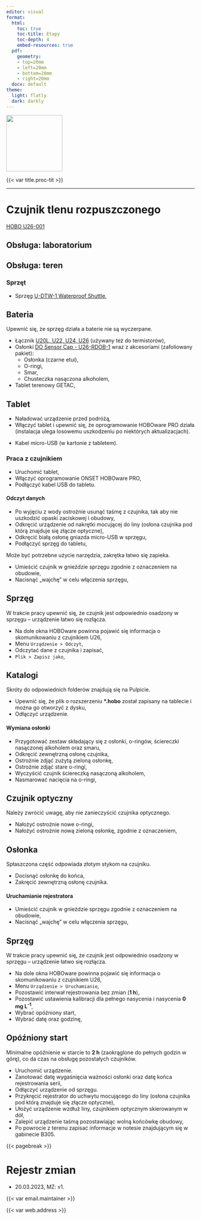 ```yaml
---
editor: visual
format:
  html:
    toc: true
    toc-title: Etapy
    toc-depth: 4
    embed-resources: true
  pdf:
    geometry: 
    - top=20mm
    - left=20mm
    - bottom=20mm
    - right=20mm
  docx: default
theme:
  light: flatly
  dark: darkly
---
```


[![](images/log-ug_pl.png){fig-alt="Logo: Uniwersytet Gdański" fig-align="left" width="150"}](https://geomorfologia.ug.edu.pl)

{{< var title.proc-tit >}}

------------------------------------------------------------------------

# Czujnik tlenu rozpuszczonego

[HOBO U26-001](https://www.onsetcomp.com/products/data-loggers/u26-001 "HOBO U26-001 @ Onset")

## Obsługa: laboratorium

## Obsługa: teren

### Sprzęt

-   Sprzęg [U-DTW-1 Waterproof Shuttle](https://www.onsetcomp.com/products/communications/u-dtw-1),

::: callout-important
## Bateria

Upewnić się, że sprzęg działa a baterie nie są wyczerpane.
:::

-   Łącznik [U20L, U22, U24, U26](https://www.onsetcomp.com/products/replacements/coupler2-c) (używany też do termistorów),
-   Osłonki [DO Sensor Cap - U26-RDOB-1](https://www.onsetcomp.com/products/replacements/u26-rdob-1) wraz z akcesoriami (zafoliowany pakiet):
    -   Osłonka (czarne etui),
    -   O-ringi,
    -   Smar,
    -   Chusteczka nasączona alkoholem,
-   Tablet terenowy GETAC,

::: callout-important
## Tablet

-   Naładować urządzenie przed podróżą,
-   Włączyć tablet i upewnić się, że oprogramowanie HOBOware PRO działa (instalacja ulega losowemu uszkodzeniu po niektórych aktualizacjach).
:::

-   Kabel micro-USB (w kartonie z tabletem).

### Praca z czujnikiem

-   Uruchomić tablet,
-   Włączyć oprogramowanie ONSET HOBOware PRO,
-   Podłączyć kabel USB do tabletu.

#### Odczyt danych

-   Po wyjęciu z wody ostrożnie usunąć taśmę z czujnika, tak aby nie uszkodzić opaski zaciskowej i obudowy,
-   Odkręcić urządzenie od nakrętki mocującej do liny (osłona czujnika pod którą znajduje się złącze optyczne),
-   Odkręcić białą osłonę gniazda micro-USB w sprzęgu,
-   Podłączyć sprzęg do tabletu,

::: callout-note
Może być potrzebne użycie narzędzia, zakrętka łatwo się zapieka.
:::

-   Umieścić czujnik w gnieździe sprzęgu zgodnie z oznaczeniem na obudowie,
-   Nacisnąć „wajchę" w celu włączenia sprzęgu,

::: callout-important
## Sprzęg

W trakcie pracy upewnić się, że czujnik jest odpowiednio osadzony w sprzęgu -- urządzenie łatwo się rozłącza.
:::

-   Na dole okna HOBOware powinna pojawić się informacja o skomunikowaniu z czujnikiem U26,
-   Menu `Urządzenie > Odczyt`,
-   Odczytać dane z czujnika i zapisać,
-   `Plik > Zapisz jako`,

::: callout-note
## Katalogi

Skróty do odpowiednich folderów znajdują się na Pulpicie.
:::

-   Upewnić się, że plik o rozszerzeniu **\*.hobo** został zapisany na tablecie i można go otworzyć z dysku,
-   Odłączyć urządzenie.

#### Wymiana osłonki

-   Przygotować zestaw składający się z osłonki, o-ringów, ściereczki nasączonej alkoholem oraz smaru,
-   Odkręcić zewnętrzną osłonę czujnika,
-   Ostrożnie zdjąć zużytą zieloną osłonkę,
-   Ostrożnie zdjąć stare o-ringi,
-   Wyczyścić czujnik ściereczką nasączoną alkoholem,
-   Nasmarować nacięcia na o-ringi,

::: callout-important
## Czujnik optyczny

Należy zwrócić uwagę, aby nie zanieczyścić czujnika optycznego.
:::

-   Nałożyć ostrożnie nowe o-ringi,
-   Nałożyć ostrożnie nową zieloną osłonkę, zgodnie z oznaczeniem,

::: callout-note
## Osłonka

Spłaszczona część odpowiada złotym stykom na czujniku.
:::

-   Docisnąć osłonkę do końca,
-   Zakręcić zewnętrzną osłonę czujnika.

#### Uruchamianie rejestratora

-   Umieścić czujnik w gnieździe sprzęgu zgodnie z oznaczeniem na obudowie,
-   Nacisnąć „wajchę" w celu włączenia sprzęgu,

::: callout-note
## Sprzęg

W trakcie pracy upewnić się, że czujnik jest odpowiednio osadzony w sprzęgu -- urządzenie łatwo się rozłącza.
:::

-   Na dole okna HOBOware powinna pojawić się informacja o skomunikowaniu z czujnikiem U26,
-   Menu `Urządzenie > Uruchamianie`,
-   Pozostawić interwał rejestrowania bez zmian (**1 h**),
-   Pozostawić ustawienia kalibracji dla pełnego nasycenia i nasycenia **0 mg L^-1^**,
-   Wybrać opóźniony start,
-   Wybrać datę oraz godzinę,

::: callout-note
## Opóźniony start

Minimalne opóźnienie w starcie to **2 h** (zaokrąglone do pełnych godzin w górę), co da czas na obsługę pozostałych czujników.
:::

-   Uruchomić urządzenie.
-   Zanotować datę wygaśnięcia ważności osłonki oraz datę końca rejestrowania serii,
-   Odłączyć urządzenie od sprzęgu.
-   Przykręcić rejestrator do uchwytu mocującego do liny (osłona czujnika pod którą znajduje się złącze optyczne),
-   Ułożyć urządzenie wzdłuż liny, czujnikiem optycznym skierowanym w dół,
-   Zalepić urządzenie taśmą pozostawiając wolną końcówkę obudowy,
-   Po powrocie z terenu zapisać informacje w notesie znajdującym się w gabinecie B305.

{{< pagebreak >}}

# Rejestr zmian

-   20.03.2023, MZ: v1.

{{< var email.maintainer >}}

{{< var web.address >}}
